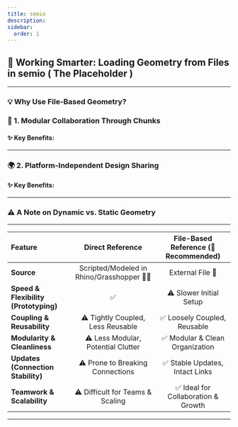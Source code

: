 ```yaml
---
title: semio
description: 
sidebar:
  order: 1
---
```

## **📁 Working Smarter: Loading Geometry from Files in semio ( The Placeholder )**


---

### **💡 Why Use File-Based Geometry?**



### **🔀 1\. Modular Collaboration Through Chunks**


#### **✨ Key Benefits:**



---

### **🌍 2\. Platform-Independent Design Sharing**


#### **✨ Key Benefits:**


---

### **⚠️ A Note on Dynamic vs. Static Geometry**




---



| Feature                              |  Direct Reference                     |  File-Based Reference (🔁 Recommended) |
| :----------------------------------- | :---------------------------------------: | :------------------------------------------: |
| **Source**                           | Scripted/Modeled in Rhino/Grasshopper 🦗🦏 | External File 📁                            |
| **Speed & Flexibility (Prototyping)**|                     ✅                    |            ⚠️ Slower Initial Setup            |
| **Coupling & Reusability**           |      ⚠️ Tightly Coupled, Less Reusable    |          ✅ Loosely Coupled, Reusable        |
| **Modularity & Cleanliness**         |      ⚠️ Less Modular, Potential Clutter   |        ✅ Modular & Clean Organization       |
| **Updates (Connection Stability)**   |      ⚠️ Prone to Breaking Connections    |         ✅ Stable Updates, Intact Links        |
| **Teamwork & Scalability**           |      ⚠️ Difficult for Teams & Scaling   |         ✅ Ideal for Collaboration & Growth  |

---
